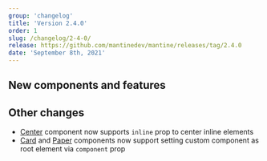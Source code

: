 ```yaml
---
group: 'changelog'
title: 'Version 2.4.0'
order: 1
slug: /changelog/2-4-0/
release: https://github.com/mantinedev/mantine/releases/tag/2.4.0
date: 'September 8th, 2021'
---
```


## New components and features

## Other changes

- [Center](https://mantine.dev/core/center/) component now supports `inline` prop to center inline elements
- [Card](https://mantine.dev/core/card/) and [Paper](https://mantine.dev/core/paper/) components now support setting custom component as root element via `component` prop
